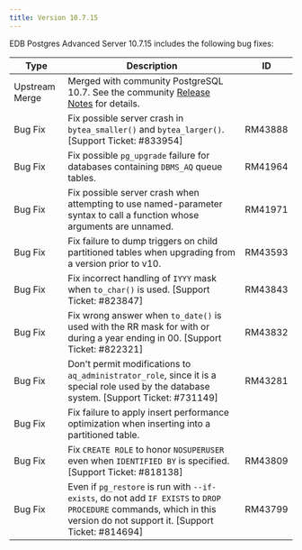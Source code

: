 ```yaml
---
title: Version 10.7.15
---
```


EDB Postgres Advanced Server 10.7.15 includes the following bug fixes:

| Type           | Description                                                                                                                                                                            | ID     | 
| -------------- | -------------------------------------------------------------------------------------------------------------------------------------------------------------------------------------- | ------ | 
| Upstream Merge | Merged with community PostgreSQL 10.7. See the community [Release Notes](https://www.postgresql.org/docs/10/release-10-7.html) for details.                                            |        |  
| Bug&nbsp;Fix | Fix possible server crash in `bytea_smaller()` and `bytea_larger()`. [Support Ticket: #833954] | RM43888 |
| Bug Fix | Fix possible `pg_upgrade` failure for databases containing `DBMS_AQ` queue tables. | RM41964 |
| Bug Fix | Fix possible server crash when attempting to use named-parameter syntax to call a function whose arguments are unnamed. | RM41971 |
| Bug Fix | Fix failure to dump triggers on child partitioned tables when upgrading from a version prior to v10. | RM43593 |
| Bug Fix | Fix incorrect handling of `IYYY` mask when `to_char()` is used. [Support Ticket: #823847] | RM43843 |
| Bug Fix | Fix wrong answer when `to_date()` is used with the RR mask for with or during a year ending in 00. [Support Ticket: #822321] | RM43832 |
| Bug Fix | Don't permit modifications to `aq_administrator_role`, since it is a special role used by the database system. [Support Ticket: #731149] | RM43281 |
| Bug Fix | Fix failure to apply insert performance optimization when inserting into a partitioned table. |  |
| Bug Fix | Fix `CREATE ROLE` to honor `NOSUPERUSER` even when `IDENTIFIED BY` is specified. [Support Ticket: #818138] | RM43809 |
| Bug Fix | Even if `pg_restore` is run with `--if-exists`, do not add `IF EXISTS` to `DROP PROCEDURE` commands, which in this version do not support it. [Support Ticket: #814694] | RM43799 |
